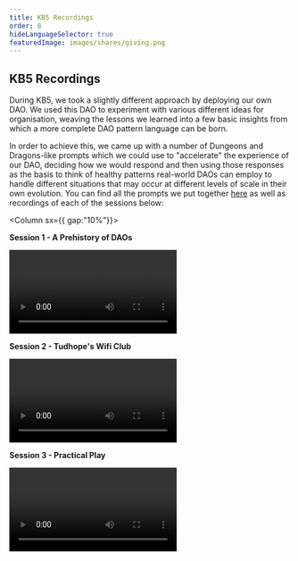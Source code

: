 ```yaml
---
title: KB5 Recordings
order: 8
hideLanguageSelector: true
featuredImage: images/shares/giving.png
---
```


## KB5 Recordings

During KB5, we took a slightly different approach by deploying our own DAO. We used this DAO to experiment with various different ideas for organisation, weaving the lessons we learned into a few basic insights from which a more complete DAO pattern language can be born.

In order to achieve this, we came up with a number of Dungeons and Dragons-like prompts which we could use to "accelerate" the experience of our DAO, deciding how we would respond and then using those responses as the basis to think of healthy patterns real-world DAOs can employ to handle different situations that may occur at different levels of scale in their own evolution. You can find all the prompts we put together [here](https://gnosisguild.notion.site/fd0178c1d2eb429695542ac00010df3f?v=9e866414fc524711bbd0aae320b02415) as well as recordings of each of the sessions below:

<Column sx={{ gap:"10%"}}>

<Box>

**Session 1 - A Prehistory of DAOs**

<Video src="https://www.youtube-nocookie.com/embed/XIMSTN68kLo" />

</Box>

<Box>

**Session 2  - Tudhope's Wifi Club**

<Video src="https://www.youtube-nocookie.com/embed/afiuCakF3Uc" />

</Box>

<Box>

**Session 3 - Practical Play**

<Video src="https://www.youtube-nocookie.com/embed/iI8p2NUf0rw" />

</Box>

</Column>
